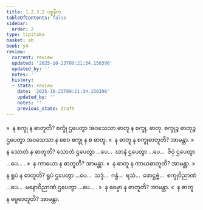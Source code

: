 ```yaml
---
title: 1.2.3.2 ပစ္စနီက
tableOfContents: false
sidebar:
  order: 2
type: tipitaka
basket: ab
book: y4
review:
  current: review
  updated: '2025-10-23T09:21:34.150396'
  updated_by: ''
  notes: ''
  history:
  - state: review
    date: '2025-10-23T09:21:34.150396'
    updated_by: ''
    notes: ''
    previous_state: draft
---
```



<ReviewStatus review={frontmatter.review} showDetails={true} />

<HypothesisAnnotation frontmatter={frontmatter} />

<DynamicBreadcrumb />

<Division number="15" book="y4" e="ch" v="33" p="202">

<Paragraph number="194" book="y4">
»  န စက္ခု န ဓာတူတိ?
</Paragraph>

<Paragraph number="195" book="y4">
စက္ခုံ ဌပေတွာ အဝသေသာ ဓာတူ န စက္ခု, ဓာတု. စက္ခုဉ္စ ဓာတုဉ္စ ဌပေတွာ အဝသေသာ န စေဝ စက္ခု န စ ဓာတူ.
</Paragraph>

<Paragraph number="196" book="y4">
«  န ဓာတူ န စက္ခုဓာတူတိ? အာမန္တာ.
</Paragraph>

<Paragraph number="197" book="y4">
»  န သောတံ န ဓာတူတိ?
</Paragraph>

<Paragraph number="198" book="y4">
သောတံ ဌပေတွာ …ပေ…  ဃာနံ ဌပေတွာ …ပေ…  ဇိဝှံ ဌပေတွာ …ပေ… .
</Paragraph>

<Paragraph number="199" book="y4">
»  န ကာယော န ဓာတူတိ? အာမန္တာ.
</Paragraph>

<Paragraph number="200" book="y4">
«  န ဓာတူ န ကာယဓာတူတိ? အာမန္တာ.
</Paragraph>

<Paragraph number="201" book="y4">
»  န ရူပံ န ဓာတူတိ?
</Paragraph>

<Paragraph number="202" book="y4">
ရူပံ ဌပေတွာ …ပေ…  သဒ္ဒံ…  ဂန္ဓံ…  ရသံ…  ဖောဋ္ဌဗ္ဗံ…  စက္ခုဝိညာဏံ …ပေ…  မနောဝိညာဏံ ဌပေတွာ …ပေ… .
</Paragraph>

<Paragraph number="203" book="y4">
»  န ဓမ္မော န ဓာတူတိ? အာမန္တာ.
</Paragraph>

<Paragraph number="204" book="y4">
«  န ဓာတူ န ဓမ္မဓာတူတိ? အာမန္တာ.
</Paragraph>
</Division>